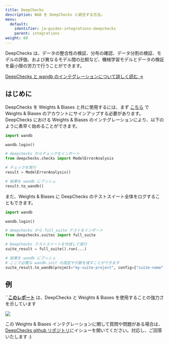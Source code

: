 ```yaml
---
title: DeepChecks
description: W&B を DeepChecks と統合する方法。
menu:
  default:
    identifier: ja-guides-integrations-deepchecks
    parent: integrations
weight: 60
---
```


<Card title="Try in Colab" href="https://colab.research.google.com/github/deepchecks/deepchecks/blob/0.5.0-1-g5380093/docs/source/examples/guides/export_outputs_to_wandb.ipynb" icon="python"/>

DeepChecks は、データの整合性の検証、分布の確認、データ分割の検証、モデルの評価、および異なるモデル間の比較など、機械学習モデルとデータの検証を最小限の労力で行うことができます。

[DeepChecks と wandb のインテグレーションについて詳しく読む ->](https://docs.deepchecks.com/stable/general/usage/exporting_results/auto_examples/plot_exports_output_to_wandb.html)

## はじめに

DeepChecks を Weights & Biases と共に使用するには、まず [こちら](https://wandb.ai/site) で Weights & Biases のアカウントにサインアップする必要があります。DeepChecks における Weights & Biases のインテグレーションにより、以下のように素早く始めることができます。

```python
import wandb

wandb.login()

# deepchecks からチェックをインポート
from deepchecks.checks import ModelErrorAnalysis

# チェックを実行
result = ModelErrorAnalysis()

# 結果を wandb にプッシュ
result.to_wandb()
```

また、Weights & Biases に DeepChecks のテストスイート全体をログすることもできます。

```python
import wandb

wandb.login()

# deepchecks から full_suite テストをインポート
from deepchecks.suites import full_suite

# DeepChecks テストスイートを作成して実行
suite_result = full_suite().run(...)

# 結果を wandb にプッシュ
# ここで必要な wandb.init の設定や引数を渡すことができます
suite_result.to_wandb(project="my-suite-project", config={"suite-name": "full-suite"})
```

## 例

``[**このレポート**](https://wandb.ai/cayush/deepchecks/reports/Validate-your-Data-and-Models-with-Deepchecks-and-W-B--VmlldzoxNjY0ODc5) は、DeepChecks と Weights & Biases を使用することの強力さを示しています

<Frame>
    <img src="/images/integrations/deepchecks_example.png"  />
</Frame>

この Weights & Biases インテグレーションに関して質問や問題がある場合は、[DeepChecks github リポジトリ](https://github.com/deepchecks/deepchecks)にイシューを開いてください。対応し、ご回答いたします :)